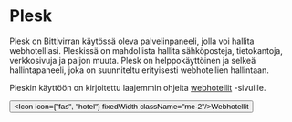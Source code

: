 # Plesk

Plesk on Bittivirran käytössä oleva palvelinpaneeli, jolla voi hallita webhotelliasi. Pleskissä on mahdollista hallita sähköposteja, tietokantoja, verkkosivuja ja paljon muuta. Plesk on helppokäyttöinen ja selkeä hallintapaneeli, joka on suunniteltu erityisesti webhotellien hallintaan.

Pleskin käyttöön on kirjoitettu laajemmin ohjeita [webhotellit](/hosting/web) -sivuille.

<Button to="/hosting/web"><Icon icon={"fas", "hotel"} fixedWidth className="me-2"/>Webhotellit</Button>
